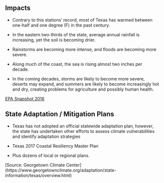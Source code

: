 ## Impacts

- Contrary to this stations' record, most of Texas has warmed between one-half and one degree (F) in the
past century. 

- In the eastern two-thirds of the state, average annual rainfall is increasing, yet the soil
is becoming drier. 

- Rainstorms are becoming more intense, and floods are becoming more severe. 

- Along much of the coast, the sea is rising almost two inches per decade. 

- In the coming decades, storms are likely to become more severe, deserts may expand, and
summers are likely to become increasingly hot and dry, creating problems for agriculture and possibly human
health. 

[EPA Snapshot 2016](https://19january2017snapshot.epa.gov/sites/production/files/2016-09/documents/climate-change-ws.pdf)

## State Adaptation / Mitigation Plans

- Texas has not adopted an official statewide adaptation plan, however, the state has undertaken other efforts to assess climate vulnerabilities and identify adaptation strategies

- Texas 2017 Coastal Resiliency Master Plan
- Plus dozens of local or regional plans.

[Source: Georgetown Climate Center] (https://www.georgetownclimate.org/adaptation/state-information/texas/overview.html)